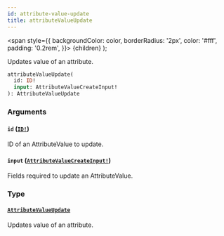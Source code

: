 ```yaml
---
id: attribute-value-update
title: attributeValueUpdate
---
```


<span
style={{
      backgroundColor: color,
      borderRadius: '2px',
      color: '#fff',
      padding: '0.2rem',
    }}>
{children}
</span>
);

Updates value of an attribute.

```graphql
attributeValueUpdate(
  id: ID!
  input: AttributeValueCreateInput!
): AttributeValueUpdate

```

### Arguments

#### `id` ([`ID!`](/api-reference/scalars/id.mdx))

ID of an AttributeValue to update.

#### `input` ([`AttributeValueCreateInput!`](/api-reference/inputs/attribute-value-create-input.mdx))

Fields required to update an AttributeValue.

### Type

#### [`AttributeValueUpdate`](/api-reference/objects/attribute-value-update.mdx)

Updates value of an attribute.

